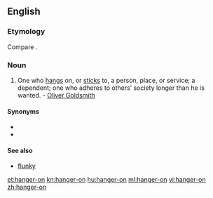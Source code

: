 ==English==

===Etymology===
Compare {{etyl|de|-}} {{term|Anhänger||follower|lang=de}}.

===Noun===
{{en-noun|hangers-on}}

# One who [[hang]]s on, or [[stick]]s to, a person, place, or service; a dependent; one who adheres to others’ society longer than he is wanted. - [[w:Oliver Goldsmith|Oliver Goldsmith]]

====Synonyms====
* {{l|en|byhanger}}
* {{l|en|onhanger}}

====See also====
* [[flunky]]

[[et:hanger-on]]
[[kn:hanger-on]]
[[hu:hanger-on]]
[[ml:hanger-on]]
[[vi:hanger-on]]
[[zh:hanger-on]]